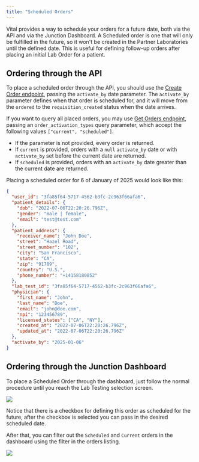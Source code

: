 ```yaml
---
title: "Scheduled Orders"
---
```


Vital provides a way to schedule your orders for a future date, both via the API and via the Junction Dashboard. A Scheduled order is
one that will only be fulfilled in the future, so it won't be created in the Partner Laboratories until the defined date. This is useful for
defining follow-up orders after placing an initial Lab Order for a patient.


## Ordering through the API

To place a scheduled order through the API, you should use the [Create Order endpoint](/api-reference/lab-testing/create-order),
passing the `activate_by` date parameter. The `activate_by` parameter defines when that order is scheduled for,
and it will move from the `ordered` to the `requisition_created` status when the date arrives.

If you want to query all placed orders, you may use [Get Orders endpoint](/api-reference/lab-testing/get-orders), passing an `order_activation_types` query parameter, which accept the following values `["current", "scheduled"]`.
- If the parameter is not provided, every order is returned.
- If `current` is provided, orders with a `null` `activate_by` date or with `activate_by` set before the current date are returned.
- If `scheduled` is provided, orders with an `activate_by` date greater than the current date are returned.

Placing a scheduled order for 6 of January of 2025 would look like this:

```json Placing a Scheduled Order request
{
  "user_id": "3fa85f64-5717-4562-b3fc-2c963f66afa6",
  "patient_details": {
    "dob": "2022-07-06T22:20:26.796Z",
    "gender": "male | female",
    "email": "test@test.com"
  },
  "patient_address": {
    "receiver_name": "John Doe",
    "street": "Hazel Road",
    "street_number": "102",
    "city": "San Francisco",
    "state": "CA",
    "zip": "91789",
    "country": "U.S.",
    "phone_number": "+14158180852"
  },
  "lab_test_id": "3fa85f64-5717-4562-b3fc-2c963f66afa6",
  "physician": {
    "first_name": "John",
    "last_name": "Doe",
    "email": "john@doe.com",
    "npi": "123456789",
    "licensed_states": ["CA", "NY"],
    "created_at": "2022-07-06T22:20:26.796Z",
    "updated_at": "2022-07-06T22:20:26.796Z"
  },
  "activate_by": "2025-01-06"
}
```


## Ordering through the Junction Dashboard

To place a Scheduled Order through the dashboard, just follow the normal procedure until you reach the Lab Testing selection screen.

<Frame caption="Select Lab Test.">
    <img src="/img/order_lab_testing_selection.png"/>
</Frame>

Notice that there is a checkbox for defining this order as scheduled for the future, after the checkbox is selected you can pass in the desired scheduled date.

After that, you can filter out the `Scheduled` and `Current` orders in the dashboard using the filter in the orders listing.

<Frame caption="Order List filter.">
    <img src="/img/order_list_filter.png"/>
</Frame>